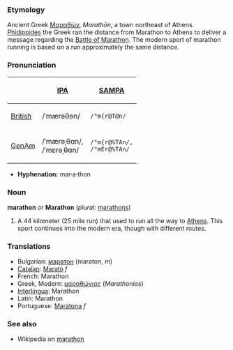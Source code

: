 ===Etymology===
Ancient Greek [[Μαραθών]], ''Marathōn'', a town northeast of Athens.  [[w:Phidippides_(Marathon_runner)|Phidippides]] the Greek ran the distance from Marathon to Athens to deliver a message regarding the [[w:Battle of Marathon|Battle of Marathon]].  The modern sport of marathon running is based on a run approximately the same distance.

===Pronunciation===
{| border=1 cellpadding=5
! !! [[w:International Phonetic Alphabet|IPA]] !! [[w:SAMPA|SAMPA]]
|-
! [[British]]
| /ˈmærəθən/ || <tt> /"m{r@T@n/ </tt>
|-
! [[GenAm]]
| /ˈmærəˌθɑn/, <br> /ˈmɛrəˌθɑn/ || <tt>/"m{r@%TAn/, <br> /"mEr@%TAn/</tt>
|}

*'''Hyphenation:''' mar·a·thon

===Noun===
'''marathon''' or '''Marathon''' (''plural:'' [[marathons]])
#A 44 kilometer (25 mile run) that used to run all the way to [[Athens]].  This sport continues into the modern era, though with different routes.

===Translations===
*Bulgarian: [[маратон]] (maraton, ''m'')
*[[Catalan]]: [[Marató]] ''f''
*French: Marathon
*Greek, Modern: [[μαραθώνιος]] (''Marathonios'')
*[[Interlingua]]: Marathon
*Latin: Marathon
*Portuguese: [[Maratona]] ''f''

===See also===
* Wikipedia on [[w:Marathon|marathon]]